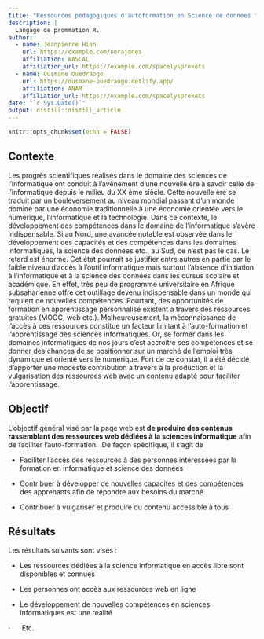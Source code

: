 ```yaml
---
title: "Ressources pédagogiques d'autoformation en Science de données "
description: |
  Langage de prommation R.
author:
  - name: Jeanpierre Hien 
    url: https://example.com/norajones
    affiliation: WASCAL
    affiliation_url: https://example.com/spacelysprokets
  - name: Ousmane Ouedraogo
    url: https://ousmane-ouedraogo.netlify.app/
    affiliation: ANAM
    affiliation_url: https://example.com/spacelysprokets
date: "`r Sys.Date()`"
output: distill::distill_article
---
```


```r
knitr::opts_chunk$set(echo = FALSE)
```

## Contexte

Les progrès scientifiques réalisés dans le domaine des sciences de l'informatique ont conduit à l'avènement d'une nouvelle ère à savoir celle de l'informatique depuis le milieu du XX ème siècle.
Cette nouvelle ère se traduit par un bouleversement au niveau mondial passant d'un monde dominé par une économie traditionnelle à une économie orientée vers le numérique, l'informatique et la technologie.
Dans ce contexte, le développement des compétences dans le domaine de l'informatique s'avère indispensable.
Si au Nord, une avancée notable est observée dans le développement des capacités et des compétences dans les domaines informatiques, la science des données etc., au Sud, ce n'est pas le cas.
Le retard est énorme.
Cet état pourrait se justifier entre autres en partie par le faible niveau d'accès à l'outil informatique mais surtout l'absence d'initiation à l'informatique et à la science des données dans les cursus scolaire et académique.
En effet, très peu de programme universitaire en Afrique subsaharienne offre cet outillage devenu indispensable dans un monde qui requiert de nouvelles compétences.
Pourtant, des opportunités de formation en apprentissage personnalisé existent à travers des ressources gratuites (MOOC, web etc.).
Malheureusement, la méconnaissance de l'accès à ces ressources constitue un facteur limitant à l'auto-formation et l'apprentissage des sciences informatiques.
Or, se former dans les domaines informatiques de nos jours c'est accroître ses compétences et se donner des chances de se positionner sur un marché de l'emploi très dynamique et orienté vers le numérique.
Fort de ce constat, il a été décidé d'apporter une modeste contribution à travers à la production et la vulgarisation des ressources web avec un contenu adapté pour faciliter l'apprentissage. 

## Objectif

L'objectif général visé par la page web est **de produire des contenus rassemblant des ressources web dédiées à la sciences informatique** afin de faciliter l'auto-formation.
 De façon spécifique, il s'agit de 

-    Faciliter l'accès des ressources à des personnes intéressées par la formation en informatique et science des données

-   Contribuer à développer de nouvelles capacités et des compétences des apprenants afin de répondre aux besoins du marché

-   Contribuer à vulgariser et produire du contenu accessible à tous

## Résultats

Les résultats suivants sont visés :

-   Les ressources dédiées à la science informatique en accès
    libre sont disponibles et connues

-   Les personnes ont accès aux ressources web en ligne

-   Le développement de nouvelles compétences en sciences
    informatiques est une réalité

·     
Etc.
